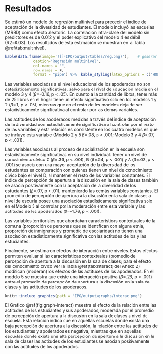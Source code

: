 # Resultados

Se estimó un modelo de regresión multinivel para predecir el índice de aceptación de la diversidad de estudiantes. El modelo incluyó las escuelas (MRBD) como efecto aleatorio. La correlación intra-clase del modelo sin predictores es de 0.012 y el poder explicativo del modelo 4 es débil (R2=0.03). Los resultados de esta estimación se muestran en la Tabla \@ref(tab:multinivel).

```r
kable(data.frame(image='![](IPO/output/tables/reg.png)'),    # generar tabla
             caption="Regresión multinivel",
             col.names = "",
             row.names = F,
             format = "pipe") %>%  kable_styling(latex_options = c("HOLD_position"),full_width = T)
```

Las variables asociadas a el nivel educacional de los apoderados no son estadísticamente significativas, salvo para el nivel de educación media en el modelo 3 y 4 ($\beta$=-0.16, p < .05). En cuanto a la cantidad de libros, tener más de 25 libros en el hogar tiene un efecto significativo solo en los modelos 1 y 2 ($\beta$=.1, p < .05), mientras que en el resto de los modelos deja de ser estadísticamente significativa al controlar por las demás variables.

Las actitudes de los apoderados medidas a través del índice de aceptación de la diversidad son estadísticamente significativa al controlar por el resto de las variables y esta relación es consistente en los cuatro modelos en que se incluye esta variable (Modelo 2 y 5 $\beta$=.08, p < .001; Modelo 3 y 4 $\beta$=.07, p < .001).

Las variables asociadas al proceso de socialización en la escuela son estadísticamente significativas en su nivel individual. Tener un nivel de conocimiento cívico C ($\beta$=.36, p < .001), B ($\beta$=.54, p < .001) y A ($\beta$=.62, p < .001) se asocia con una mayor aceptación de la diversidad de los estudiantes en comparación con quienes tienen un nivel de conocimiento cívico bajo el nivel D, al mantener el resto de las variables constantes. El índice de percepción de apertura a la discusión en la sala de clases también se asocia positivamente con la aceptación de la diversidad de los estudiantes ($\beta$=.07, p < .01), manteniendo las demás variables constantes. El promedio de percepción de apertura a la discusión en la sala de clases a nivel de escuela posee una asociación estadísticamente significativa solo en el Modelo 5 al controlar por la moderación entre esta variable y las actitudes de los apoderados ($\beta$=-1.76, p < .001). 

Las variables territoriales que abordaban características contextuales de la comuna (proporción de personas que se identifican con alguna etnia, proporción de inmigrantes y promedio de escolaridad) no tienen una asociación estadísticamente significativa con las actitudes de los y las estudiantes.

Finalmente, se estimaron efectos de interacción entre niveles. Estos efectos permiten evaluar si las características contextuales (promedio de percepción de apertura a la discusión en la sala de clases; para el efecto del conocimiento cívico ver la Tabla \@ref(tab:interact) del Anexo 2) modifican (moderan) los efectos de las actitudes de los apoderados. En el modelo 5 se muestra que existe una interacción positiva ($\beta$=.26, p < .001) entre el promedio de percepción de apertura a la discusión en la sala de clases y las actitudes de los apoderados.

```r
knitr::include_graphics(path = "IPO/output/graphs/interac.png")
```

El Gráfico \@ref(fig:graph-interact) muestra el efecto de la relación entre las actitudes de los estudiantes y sus apoderados, moderada por el promedio de percepción de apertura a la discusión en la sala de clases a nivel de escuela. Esta relación indica que en aquellas escuelas donde exista una baja percepción de apertura a la discusión, la relación entre las actitudes de los estudiantes y apoderados es negativa, mientras que en aquellas escuelas donde existe una alta percepción de apertura a la discusión en la sala de clases las actitudes de los estudiantes se asocian positivamente con las actitudes de los apoderados.